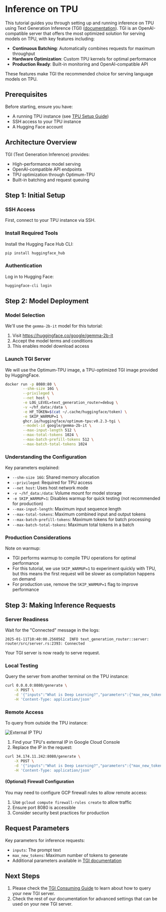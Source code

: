 # Inference on TPU

This tutorial guides you through setting up and running inference on TPU using Text Generation Inference (TGI) ([documentation](https://huggingface.co/docs/text-generation-inference)). TGI is an OpenAI-compatible server that offers the most optimized solution for serving models on TPU, with key features including:

- **Continuous Batching**: Automatically combines requests for maximum throughput
- **Hardware Optimization**: Custom TPU kernels for optimal performance
- **Production Ready**: Built-in monitoring and OpenAI-compatible API

These features make TGI the recommended choice for serving language models on TPU.

## Prerequisites

Before starting, ensure you have:
- A running TPU instance (see [TPU Setup Guide](./tpu_setup))
- SSH access to your TPU instance
- A Hugging Face account

## Architecture Overview

TGI (Text Generation Inference) provides:
- High-performance model serving
- OpenAI-compatible API endpoints
- TPU optimization through Optimum-TPU
- Built-in batching and request queuing

## Step 1: Initial Setup

### SSH Access
First, connect to your TPU instance via SSH.

### Install Required Tools

Install the Hugging Face Hub CLI:
```bash
pip install huggingface_hub
```

### Authentication

Log in to Hugging Face:
```bash
huggingface-cli login
```

## Step 2: Model Deployment

### Model Selection

We'll use the `gemma-2b-it` model for this tutorial:
1. Visit https://huggingface.co/google/gemma-2b-it
2. Accept the model terms and conditions
3. This enables model download access

### Launch TGI Server

We will use the Optimum-TPU image, a TPU-optimized TGI image provided by HuggingFace.

```bash
docker run -p 8080:80 \
        --shm-size 16G \
        --privileged \
        --net host \
        -e LOG_LEVEL=text_generation_router=debug \
        -v ~/hf_data:/data \
        -e HF_TOKEN=$(cat ~/.cache/huggingface/token) \
        -e SKIP_WARMUP=1 \
        ghcr.io/huggingface/optimum-tpu:v0.2.3-tgi \
        --model-id google/gemma-2b-it \
        --max-input-length 512 \
        --max-total-tokens 1024 \
        --max-batch-prefill-tokens 512 \
        --max-batch-total-tokens 1024
```

### Understanding the Configuration

Key parameters explained:
- `--shm-size 16G`: Shared memory allocation
- `--privileged`: Required for TPU access
- `--net host`: Uses host network mode
- `-v ~/hf_data:/data`: Volume mount for model storage
- `-e SKIP_WARMUP=1`: Disables warmup for quick testing (not recommended for production)
- `--max-input-length`: Maximum input sequence length
- `--max-total-tokens`: Maximum combined input and output tokens
- `--max-batch-prefill-tokens`: Maximum tokens for batch processing
- `--max-batch-total-tokens`: Maximum total tokens in a batch

### Production Considerations

Note on warmup:
- TGI performs warmup to compile TPU operations for optimal performance
- For this tutorial, we use `SKIP_WARMUP=1` to experiment quickly with TPU, but this means the first request will be slower as compilation happens on demand
- For production use, remove the `SKIP_WARMUP=1` flag to improve performance

## Step 3: Making Inference Requests

### Server Readiness
Wait for the "Connected" message in the logs:

```
2025-01-11T10:40:00.256056Z  INFO text_generation_router::server: router/src/server.rs:2393: Connected
```

Your TGI server is now ready to serve request.

### Local Testing

Query the server from another terminal on the TPU instance:
```bash
curl 0.0.0.0:8080/generate \
    -X POST \
    -d '{"inputs":"What is Deep Learning?","parameters":{"max_new_tokens":20}}' \
    -H 'Content-Type: application/json'
```

### Remote Access

To query from outside the TPU instance:

![External IP TPU](https://huggingface.co/datasets/huggingface/documentation-images/resolve/main/optimum/tpu/get_external_ip_tpu.png)

1. Find your TPU's external IP in Google Cloud Console
2. Replace the IP in the request:
```bash
curl 34.174.11.242:8080/generate \
    -X POST \
    -d '{"inputs":"What is Deep Learning?","parameters":{"max_new_tokens":20}}' \
    -H 'Content-Type: application/json'
```

#### (Optional) Firewall Configuration

You may need to configure GCP firewall rules to allow remote access:
1. Use `gcloud compute firewall-rules create` to allow traffic
2. Ensure port 8080 is accessible
3. Consider security best practices for production

## Request Parameters

Key parameters for inference requests:
- `inputs`: The prompt text
- `max_new_tokens`: Maximum number of tokens to generate
- Additional parameters available in [TGI documentation](https://huggingface.co/docs/text-generation-inference)

## Next Steps

1. Please check the [TGI Consuming Guide](https://huggingface.co/docs/text-generation-inference/en/basic_tutorials/consuming_tgi) to learn about how to query your new TGI server.
2. Check the rest of our documentation for advanced settings that can be used on your new TGI server.




   